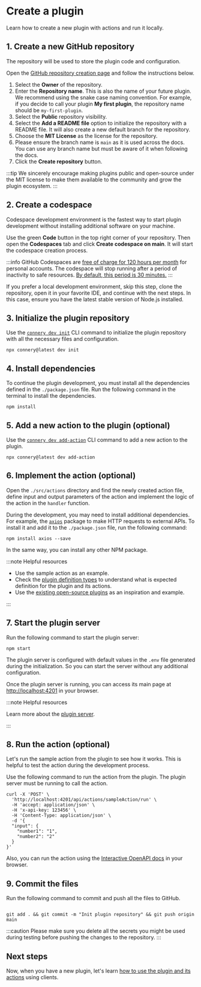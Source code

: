 # Create a plugin

Learn how to create a new plugin with actions and run it locally.

## 1. Create a new GitHub repository

The repository will be used to store the plugin code and configuration.

Open the [GitHub repository creation page](https://github.com/new) and follow the instructions below.

1. Select the **Owner** of the repository.
2. Enter the **Repository name**. This is also the name of your future plugin.
   We recommend using the snake case naming convention.
   For example, if you decide to call your plugin **My first plugin**, the repository name should be `my-first-plugin`.
3. Select the **Public** repository visibility.
4. Select the **Add a README file** option to initialize the repository with a README file.
   It will also create a new default branch for the repository.
5. Choose the **MIT License** as the license for the repository.
6. Please ensure the branch name is `main` as it is used across the docs.
   You can use any branch name but must be aware of it when following the docs.
7. Click the **Create repository** button.

:::tip
We sincerely encourage making plugins public and open-source under the MIT license
to make them available to the community and grow the plugin ecosystem.
:::

## 2. Create a codespace

Codespace development environment is the fastest way to start plugin development without installing additional software on your machine.

Use the green **Code** button in the top right corner of your repository.
Then open the **Codespaces** tab and click **Create codespace on main**.
It will start the codespace creation process.

:::info
GitHub Codespaces are [free of charge for 120 hours per month](https://docs.github.com/en/billing/managing-billing-for-github-codespaces/about-billing-for-github-codespaces#monthly-included-storage-and-core-hours-for-personal-accounts) for personal accounts.
The codespace will stop running after a period of inactivity to safe resources.
[By default, this period is 30 minutes.](https://docs.github.com/en/codespaces/customizing-your-codespace/setting-your-timeout-period-for-github-codespaces?tool=webui#about-the-idle-timeout)
:::

If you prefer a local development environment, skip this
step, clone the repository, open it in your favorite IDE, and continue with
the next steps. In this case, ensure you have the latest stable version of Node.js installed.

## 3. Initialize the plugin repository

Use the [`connery dev init`](/docs/cli/connery-dev-init) CLI command to initialize the plugin repository with all the necessary files and configuration.

```
npx connery@latest dev init
```

## 4. Install dependencies

To continue the plugin development, you must install all the dependencies defined in the `./package.json` file.
Run the following command in the terminal to install the dependencies.

```
npm install
```

## 5. Add a new action to the plugin (optional)

Use the [`connery dev add-action`](/docs/cli/connery-dev-add-action) CLI command to add a new action to the plugin.

```
npx connery@latest dev add-action
```

## 6. Implement the action (optional)

Open the `./src/actions` directory and find the newly created action file,
define input and output parameters of the action and implement the logic of the action in the `handler` function.

During the development, you may need to install additional dependencies.
For example, the [`axios`](https://github.com/axios/axios) package to make HTTP requests to external APIs.
To install it and add it to the `./package.json` file, run the following command:

```
npm install axios --save
```

In the same way, you can install any other NPM package.

:::note Helpful resources

- Use the sample action as an example.
- Check the [plugin definition types](/docs/sdk/api-reference#plugin-definition-types)
  to understand what is expected definition for the plugin and its actions.
- Use the [existing open-source plugins](/docs/plugins/) as an inspiration and example.

:::

## 7. Start the plugin server

Run the following command to start the plugin server:

```
npm start
```

The plugin server is configured with default values in the `.env` file generated during the initialization.
So you can start the server without any additional configuration.

Once the plugin server is running, you can access its main page at [http://localhost:4201](http://localhost:4201) in your browser.

:::note Helpful resources

Learn more about the [plugin server](/docs/sdk/plugin-server/).

:::

## 8. Run the action (optional)

Let's run the sample action from the plugin to see how it works.
This is helpful to test the action during the development process.

Use the following command to run the action from the plugin.
The plugin server must be running to call the action.

```
curl -X 'POST' \
  'http://localhost:4201/api/actions/sampleAction/run' \
  -H 'accept: application/json' \
  -H 'x-api-key: 123456' \
  -H 'Content-Type: application/json' \
  -d '{
  "input": {
    "number1": "1",
    "number2": "2"
  }
}'
```

Also, you can run the action using the [Interactive OpenAPI docs](/docs/sdk/plugin-server/rest-api) in your browser.

## 9. Commit the files

Run the following command to commit and push all the files to GitHub.

```

git add . && git commit -m "Init plugin repository" && git push origin main

```

:::caution
Please make sure you delete all the secrets you might be used during testing before pushing the changes to the repository.
:::

## Next steps

Now, when you have a new plugin, let's learn [how to use the plugin and its actions](/docs/quickstart/use-plugin) using clients.
